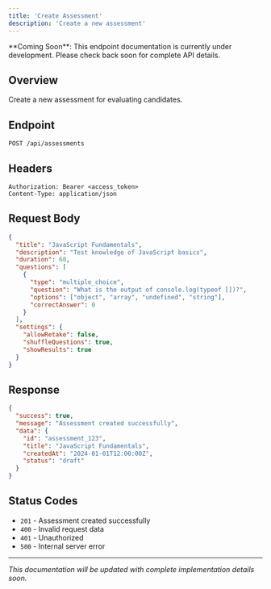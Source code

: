 ```yaml
---
title: 'Create Assessment'
description: 'Create a new assessment'
---
```


<Note>
  **Coming Soon**: This endpoint documentation is currently under development. Please check back soon for complete API details.
</Note>

## Overview

Create a new assessment for evaluating candidates.

## Endpoint

```
POST /api/assessments
```

## Headers

```
Authorization: Bearer <access_token>
Content-Type: application/json
```

## Request Body

```json
{
  "title": "JavaScript Fundamentals",
  "description": "Test knowledge of JavaScript basics",
  "duration": 60,
  "questions": [
    {
      "type": "multiple_choice",
      "question": "What is the output of console.log(typeof [])?",
      "options": ["object", "array", "undefined", "string"],
      "correctAnswer": 0
    }
  ],
  "settings": {
    "allowRetake": false,
    "shuffleQuestions": true,
    "showResults": true
  }
}
```

## Response

```json
{
  "success": true,
  "message": "Assessment created successfully",
  "data": {
    "id": "assessment_123",
    "title": "JavaScript Fundamentals",
    "createdAt": "2024-01-01T12:00:00Z",
    "status": "draft"
  }
}
```

## Status Codes

- `201` - Assessment created successfully
- `400` - Invalid request data
- `401` - Unauthorized
- `500` - Internal server error

---

*This documentation will be updated with complete implementation details soon.* 